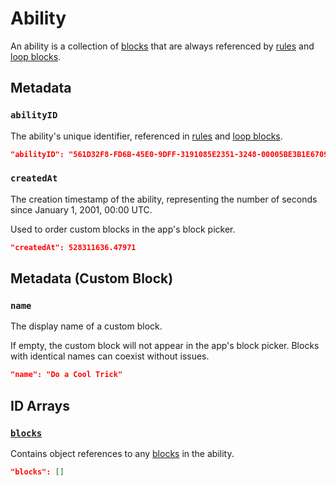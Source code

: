 
# Ability

An ability is a collection of [blocks](/wiki/spec/block) that are always
referenced by [rules](/wiki/spec/rule) and [loop blocks](/wiki/spec/block#loops).


## Metadata

### `abilityID`

<PropertyData type="string" />

The ability's unique identifier, referenced in
[rules](/wiki/spec/rule#abilityid) and [loop blocks](/wiki/spec/block#controlscript).

```json
"abilityID": "561D32F8-FD6B-45E0-9DFF-3191085E2351-3248-00005BE3B1E67098"
```


### `createdAt`

<PropertyData type="number" />

The creation timestamp of the ability, representing the number of seconds since
January 1, 2001, 00:00 UTC.

Used to order custom blocks in the app's block picker.

```json
"createdAt": 528311636.47971
```


## Metadata (Custom Block)

### `name`

<PropertyData type="string" />

The display name of a custom block.

If empty, the custom block will not appear in the app's block picker.
Blocks with identical names can coexist without issues.

```json
"name": "Do a Cool Trick"
```

## ID Arrays

### [`blocks`](/wiki/spec/block)

<PropertyData type="array" />

Contains object references to any [blocks](/wiki/spec/block) in the ability.

```json
"blocks": []
```
